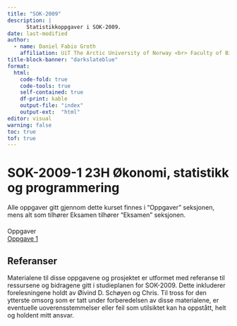 ```yaml
---
title: "SOK-2009"
description: |
      Statistikkoppgaver i SOK-2009.  
date: last-modified
author:
  - name: Daniel Fabio Groth
    affiliation: UiT The Arctic University of Norway <br> Faculty of Biosciences, Fisheries and Economics.
title-block-banner: "darkslateblue"
format:
  html: 
    code-fold: true
    code-tools: true
    self-contained: true
    df-print: kable
    output-file: "index"
    output-ext:  "html"
editor: visual
warning: false
toc: true
tof: true
---
```


# **SOK-2009-1 23H Økonomi, statistikk og programmering**

Alle oppgaver gitt gjennom dette kurset finnes i "Oppgaver" seksjonen, mens alt som tilhører Eksamen tilhører "Eksamen" seksjonen.

```{=html}
<div class="center" style="display: flex; justify-content: space-between; margin-top: 20px;">
      <div style="width: 45%; position: relative;">
        <div class="content-overlay">
          <div class="text-overlay">Oppgaver</div>
            <a href="/SOK-2009/BED-2011/Enkelstatistikk.html" class="larger">Oppgave 1
            <br>
            </a>

        </div>
    </div>
</div>
```
## Referanser

Materialene til disse oppgavene og prosjektet er utformet med referanse til ressursene og bidragene gitt i studieplanen for SOK-2009. Dette inkluderer forelesningene holdt av Øivind D. Schøyen og Chris. Til tross for den ytterste omsorg som er tatt under forberedelsen av disse materialene, er eventuelle uoverensstemmelser eller feil som utilsiktet kan ha oppstått, helt og holdent mitt ansvar.
